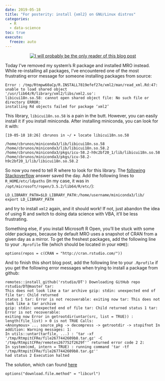 ```yaml
---
date: 2019-05-18
title: "For posterity: install {xml2} on GNU/Linux distros"
categories:
  - R
  - data-science
toc: true
execute:
  freeze: auto
---
```



<div style="text-align:center;">
<p><a href="https://en.wikipedia.org/wiki/Death_mask">
<img src="../assets/img/napoleon_death_mask.jpg" title = "I will probably be the only reader of this blog post"></a></p>
</div>
<p>Today I’ve removed my system’s R package and installed MRO instead. While re-installing all packages,
I’ve encountered one of the most frustrating error message for someone installing packages from
source:</p>
<pre><code>Error : /tmp/Rtmpw60aCp/R.INSTALL7819efef27e/xml2/man/read_xml.Rd:47: unable to load shared object
&#39;/usr/lib64/R/library/xml2/libs/xml2.so&#39;: 
libicui18n.so.58: cannot open shared object file: No such file or directory ERROR: 
installing Rd objects failed for package ‘xml2’ </code></pre>
<p>This library, <code>libicui18n.so.58</code> is a pain in the butt. However, you can easily install it if you
install miniconda. After installing miniconda, you can look for it with:</p>
<pre><code>[19-05-18 18:26] cbrunos in ~/ ➤ locate libicui18n.so.58

/home/cbrunos/miniconda3/lib/libicui18n.so.58
/home/cbrunos/miniconda3/lib/libicui18n.so.58.2
/home/cbrunos/miniconda3/pkgs/icu-58.2-h9c2bf20_1/lib/libicui18n.so.58
/home/cbrunos/miniconda3/pkgs/icu-58.2-h9c2bf20_1/lib/libicui18n.so.58.2
</code></pre>
<p>So now you need to tell R where to look for this library. The
<a href="https://stackoverflow.com/a/47851648">following Stackoverflow</a> answer saved the day. Add the following
lines to <code>R_HOME/etc/ldpaths</code> (in my case, it was in <code>/opt/microsoft/ropen/3.5.2/lib64/R/etc/</code>):</p>
<pre><code>LD_LIBRARY_PATH=$LD_LIBRARY_PATH:/home/username/miniconda3/lib/
export LD_LIBRARY_PATH</code></pre>
<p>and try to install <code>xml2</code> again, and it should work! If not, just abandon the idea of using R and
switch to doing data science with VBA, it’ll be less frustrating.</p>
<p>Something else, if you install Microsoft R Open, you’ll be stuck with some older packages, because
by default MRO uses a snapshot of CRAN from a given day as a mirror. To get the freshest packages,
add the following line to your <code>.Rprofile</code> file (which should be located in your <code>HOME</code>):</p>
<pre><code>options(repos = c(CRAN = &quot;http://cran.rstudio.com/&quot;))</code></pre>
<p>And to finish this short blog post, add the following line to your <code>.Rprofile</code>
if you get the following error messages when trying to install a package from github:</p>
<pre><code>remotes::install_github(&#39;rstudio/DT&#39;) Downloading GitHub repo rstudio/DT@master tar: 
This does not look like a tar archive gzip: stdin: unexpected end of file tar: Child returned 
status 1 tar: Error is not recoverable: exiting now tar: This does not look like a tar archive 
gzip: stdin: unexpected end of file tar: Child returned status 1 tar: Error is not recoverable: 
exiting now Error in getrootdir(untar(src, list = TRUE)) : length(file_list) &gt; 0 is not TRUE Calls: 
&lt;Anonymous&gt; ... source_pkg -&gt; decompress -&gt; getrootdir -&gt; stopifnot In addition: Warning messages: 1: 
In utils::untar(tarfile, ...) : ‘tar -xf &#39;/tmp/RtmpitCFRe/file2677442609b8.tar.gz&#39; -C 
&#39;/tmp/RtmpitCFRe/remotes267752f2629f&#39;’ returned error code 2 2: 
In system(cmd, intern = TRUE) : running command &#39;tar -tf &#39;/tmp/RtmpitCFRe/file2677442609b8.tar.gz&#39;&#39; 
had status 2 Execution halted</code></pre>
<p>The solution, which can found <a href="https://github.com/r-lib/remotes/issues/350#issuecomment-493649792">here</a></p>
<pre><code>options(&quot;download.file.method&quot; = &quot;libcurl&quot;)</code></pre>

